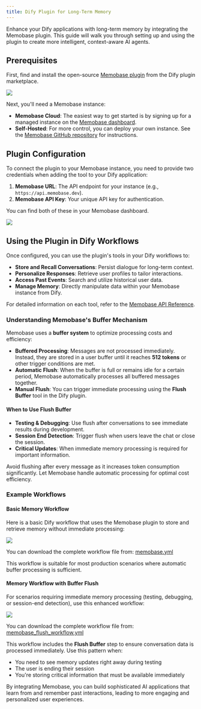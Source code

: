 ```yaml
---
title: Dify Plugin for Long-Term Memory
---
```


Enhance your Dify applications with long-term memory by integrating the Memobase plugin. This guide will walk you through setting up and using the plugin to create more intelligent, context-aware AI agents.

## Prerequisites

First, find and install the open-source [Memobase plugin](https://github.com/ACAne0320/dify-plugin-memobase) from the Dify plugin marketplace.

<Frame caption="Memobase Plugin in the Dify Marketplace">
  <img src="/images/dify_memobase_marketplace.png" />
</Frame>

Next, you'll need a Memobase instance:

-   **Memobase Cloud**: The easiest way to get started is by signing up for a managed instance on the [Memobase dashboard](https://www.memobase.io/en/dashboard).
-   **Self-Hosted**: For more control, you can deploy your own instance. See the [Memobase GitHub repository](https://github.com/memodb-io/memobase) for instructions.

## Plugin Configuration

To connect the plugin to your Memobase instance, you need to provide two credentials when adding the tool to your Dify application:

1.  **Memobase URL**: The API endpoint for your instance (e.g., `https://api.memobase.dev`).
2.  **Memobase API Key**: Your unique API key for authentication.

You can find both of these in your Memobase dashboard.

<Frame caption="API Key and URL in the Memobase Dashboard">
  <img src="/images/dify_memobase_dashboard.png" />
</Frame>

## Using the Plugin in Dify Workflows

Once configured, you can use the plugin's tools in your Dify workflows to:

-   **Store and Recall Conversations**: Persist dialogue for long-term context.
-   **Personalize Responses**: Retrieve user profiles to tailor interactions.
-   **Access Past Events**: Search and utilize historical user data.
-   **Manage Memory**: Directly manipulate data within your Memobase instance from Dify.

For detailed information on each tool, refer to the [Memobase API Reference](/api-reference/overview).

### Understanding Memobase's Buffer Mechanism

Memobase uses a **buffer system** to optimize processing costs and efficiency:

-   **Buffered Processing**: Messages are not processed immediately. Instead, they are stored in a user buffer until it reaches **512 tokens** or other trigger conditions are met.
-   **Automatic Flush**: When the buffer is full or remains idle for a certain period, Memobase automatically processes all buffered messages together.
-   **Manual Flush**: You can trigger immediate processing using the **Flush Buffer** tool in the Dify plugin.

#### When to Use Flush Buffer

-   **Testing & Debugging**: Use flush after conversations to see immediate results during development.
-   **Session End Detection**: Trigger flush when users leave the chat or close the session.
-   **Critical Updates**: When immediate memory processing is required for important information.

<Tip>Avoid flushing after every message as it increases token consumption significantly. Let Memobase handle automatic processing for optimal cost efficiency.</Tip>

### Example Workflows

#### Basic Memory Workflow

Here is a basic Dify workflow that uses the Memobase plugin to store and retrieve memory without immediate processing:

<Frame caption="A basic Dify workflow for memory storage and retrieval.">
  <img src="/images/dify_memobase_workflow.png" />
</Frame>

You can download the complete workflow file from: [memobase.yml](https://github.com/ACAne0320/dify-plugin-memobase/blob/main/_assets/memobase.yml)

This workflow is suitable for most production scenarios where automatic buffer processing is sufficient.

#### Memory Workflow with Buffer Flush

For scenarios requiring immediate memory processing (testing, debugging, or session-end detection), use this enhanced workflow:

<Frame caption="A Dify workflow with explicit buffer flush for immediate processing.">
  <img src="/images/dify_memobase_flush_workflow_example.png" />
</Frame>

You can download the complete workflow file from: [memobase_flush_workflow.yml](https://github.com/ACAne0320/dify-plugin-memobase/blob/main/_assets/memobase_flush_workflow.yml)

This workflow includes the **Flush Buffer** step to ensure conversation data is processed immediately. Use this pattern when:
-   You need to see memory updates right away during testing
-   The user is ending their session
-   You're storing critical information that must be available immediately

By integrating Memobase, you can build sophisticated AI applications that learn from and remember past interactions, leading to more engaging and personalized user experiences.